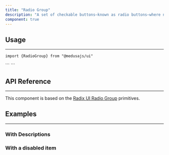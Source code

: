```yaml
---
title: "Radio Group"
description: "A set of checkable buttons—known as radio buttons—where no more than one of the buttons can be checked at a time."
component: true
---
```


<ComponentExample name="radio-group-demo" />

## Usage

---

<Snippet>```import {RadioGroup} from "@medusajs/ui"```</Snippet>

<Snippet>
  ```
  <RadioGroup>
    <RadioGroup.Item value="1" id="radio_1" />
    <RadioGroup.Item value="2" id="radio_2" />
    <RadioGroup.Item value="3" id="radio_3" />
  </RadioGroup>
  ```
</Snippet>

## API Reference

---

This component is based on the [Radix UI Radio Group]("https://www.radix-ui.com/primitives/docs/components/radio-group") primitives.

## Examples

---

### With Descriptions

<ComponentExample name="radio-group-descriptions" />

### With a disabled item

<ComponentExample name="radio-group-disabled" />
